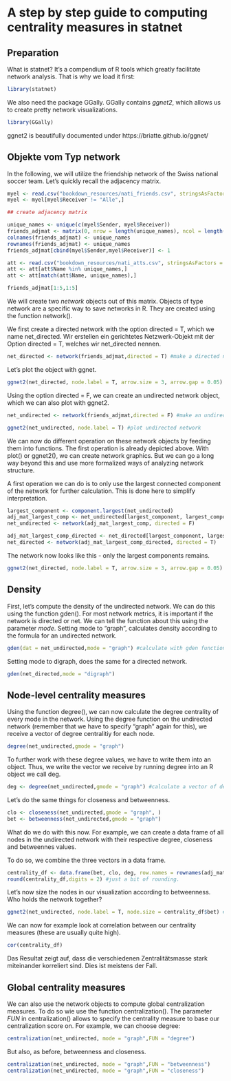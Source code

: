 # A step by step guide to computing centrality measures in statnet

## Preparation

What is statnet? It's a compendium of R tools which greatly facilitate network analysis. That is why we load it first:

```r
library(statnet)
```

We also need the package GGally. GGally contains _ggnet2_, which allows us to create pretty network visualizations.

```r
library(GGally)
```

ggnet2 is beautifully documented under https://briatte.github.io/ggnet/

## Objekte vom Typ network

In the following, we will utilize the friendship network of the Swiss national soccer team. Let's quickly recall the adjacency matrix.


```r
myel <- read.csv("bookdown_resources/nati_friends.csv", stringsAsFactors = FALSE, encoding = "UTF-8")
myel <- myel[myel$Receiver != "Alle",]

## create adjacency matrix

unique_names <- unique(c(myel$Sender, myel$Receiver))
friends_adjmat <- matrix(0, nrow = length(unique_names), ncol = length(unique_names))
colnames(friends_adjmat) <- unique_names
rownames(friends_adjmat) <- unique_names
friends_adjmat[cbind(myel$Sender,myel$Receiver)] <- 1

att <- read.csv("bookdown_resources/nati_atts.csv", stringsAsFactors = FALSE, encoding = "UTF-8")
att <- att[att$Name %in% unique_names,]
att <- att[match(att$Name, unique_names),]
```

```r
friends_adjmat[1:5,1:5]
```

We will create two _network_ objects out of this matrix. Objects of type network are a specific way to save networks in R. They are created using the function network().

We first create a directed network with the option directed = T, which we name net_directed.
Wir erstellen ein gerichtetes Netzwerk-Objekt mit der Option directed = T, welches wir net_directed nennen.

```r
net_directed <- network(friends_adjmat,directed = T) #make a directed network object
```

Let's plot the object with ggnet.

```r
ggnet2(net_directed, node.label = T, arrow.size = 3, arrow.gap = 0.05) #plot directed network
```

Using the option directed = F, we can create an undirected network object, which we can also plot with ggnet2.

```r
net_undirected <- network(friends_adjmat,directed = F) #make an undirected network object
```

```r
ggnet2(net_undirected, node.label = T) #plot undirected network
```

We can now do different operation on these network objects by feeding them into functions. The first operation is already depicted above. With plot() or ggnet2(), we can create network graphics. But we can go a long way beyond this and use more formalized ways of analyzing network structure.

A first operation we can do is to only use the largest connected component of the network for further calculation. This is done here to simplify interpretation.

```r
largest_component <- component.largest(net_undirected)
adj_mat_largest_comp <- net_undirected[largest_component, largest_component]
net_undirected <- network(adj_mat_largest_comp, directed = F)

adj_mat_largest_comp_directed <- net_directed[largest_component, largest_component]
net_directed <- network(adj_mat_largest_comp_directed, directed = T)
```

The network now looks like this - only the largest components remains.

```r
ggnet2(net_directed, node.label = T, arrow.size = 3, arrow.gap = 0.05) #plot directed network
```

## Density

First, let's compute the density of the undirected network. We can do this using the function gden(). For most network metrics, it is important if the network is directed or net. We can tell the function about this using the parameter _mode_. Setting mode to "graph", calculates density according to the formula for an undirected network.

```r
gden(dat = net_undirected,mode = "graph") #calculate with gden function
```

Setting mode to digraph, does the same for a directed network.

```r
gden(net_directed,mode = "digraph")
```


## Node-level centrality measures

Using the function degree(), we can now calculate the degree centrality of every mode in the network.
Using the degree function on the undirected network (remember that we have to specify "graph" again for this), we receive a vector of degree centralitiy for each node.

```r
degree(net_undirected,gmode = "graph")
```

To further work with these degree values, we have to write them into an object. Thus, we write the vector we receive by running degree into an R object we call deg.

```r
deg <- degree(net_undirected,gmode = "graph") #calculate a vector of degree values for all nodes in
```

Let's do the same things for closeness and betweenness.

```r
clo <- closeness(net_undirected,gmode = "graph", )
bet <- betweenness(net_undirected,gmode = "graph")
```

What do we do with this now. For example, we can create a data frame of all nodes in the undirected network with their respective degree, closeness and betweennes values.

To do so, we combine the three vectors in a data frame.

```r
centrality_df <- data.frame(bet, clo, deg, row.names = rownames(adj_mat_largest_comp))
round(centrality_df,digits = 2) #just a bit of rounding.
```

Let's now size the nodes in our visualization according to betweenness. Who holds the network together?

```r
ggnet2(net_undirected, node.label = T, node.size = centrality_df$bet) #plot undirected network
```

We can now for example look at correlation between our centrality measures (these are usually quite high).

```r
cor(centrality_df)
```

Das Resultat zeigt auf, dass die verschiedenen Zentralitätsmasse stark miteinander korreliert sind. Dies ist meistens der Fall.




## Global centrality measures

We can also use the network objects to compute global centralization measures. To do so wie use the function centralization(). The parameter _FUN_ in centralization() allows to specify the centrality measure to base our centralization score on. For example, we can choose degree:

```r
centralization(net_undirected, mode = "graph",FUN = "degree")
```

But also, as before, betweenness and closeness.
```r
centralization(net_undirected, mode = "graph",FUN = "betweenness")
centralization(net_undirected, mode = "graph",FUN = "closeness")
```
